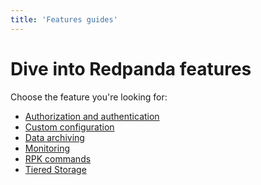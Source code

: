 ```yaml
---
title: 'Features guides'
---
```


<head>
    <meta name="title" content="Features guides | Redpanda Docs"/>
    <meta name="description" content="Redpanda features guides index."/>
</head>

# Dive into Redpanda features

Choose the feature you're looking for:

- [Authorization and authentication](/docs/security/acls) 
- [Custom configuration](/docs/cluster-administration/configuration) 
- [Data archiving](/docs/data-management/data-archiving) 
- [Monitoring](/docs/cluster-administration/monitoring) 
- [RPK commands](/docs/reference/rpk-commands/)
- [Tiered Storage](/docs/data-management/tiered-storage)
